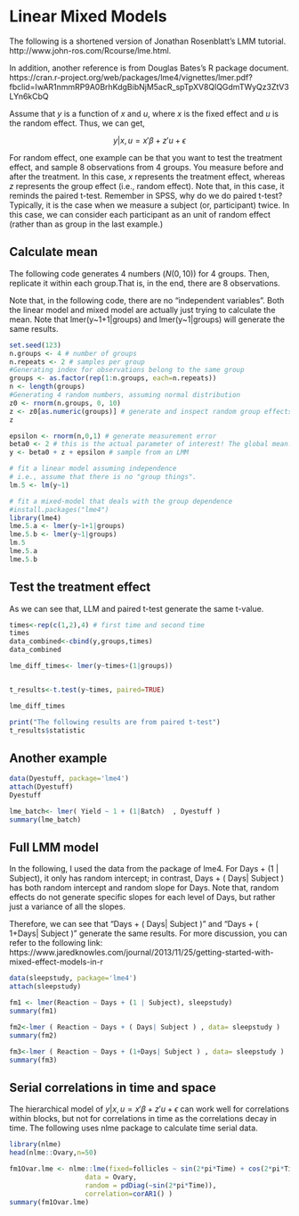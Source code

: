 # Linear Mixed Models

The following is a shortened version of Jonathan Rosenblatt's LMM tutorial. http://www.john-ros.com/Rcourse/lme.html.

In addition, another reference is from Douglas Bates's R package document.
https://cran.r-project.org/web/packages/lme4/vignettes/lmer.pdf?fbclid=IwAR1nmmRP9A0BrhKdgBibNjM5acR_spTpXV8QlQGdmTWyQz3ZtV3LYn6kCbQ


Assume that $y$ is a function of $x$ and $u$, where $x$ is the fixed effect and $u$ is the random effect. Thus, we can get,

$$y|x, u = x'\beta+z'u+\epsilon$$

For random effect, one example can be that you want to test the treatment effect, and sample 8 observations from 4 groups. You measure before and after the treatment. In this case, $x$ represents the treatment effect, whereas $z$ represents the group effect (i.e., random effect). Note that, in this case, it reminds the paired t-test. Remember in SPSS, why do we do paired t-test? Typically, it is the case when we measure a subject (or, participant) twice. In this case, we can consider each participant as an unit of random effect (rather than as group in the last example.)


## Calculate mean

The following code generates 4 numbers ($N(0,10)$) for 4 groups. Then, replicate it within each group.That is, in the end, there are 8 observations. 

Note that, in the following code, there are no "independent variables". Both the linear model and mixed model are actually just trying to calculate the mean. Note that lmer(y~1+1|groups) and lmer(y~1|groups) will generate the same results.

```R
set.seed(123)
n.groups <- 4 # number of groups
n.repeats <- 2 # samples per group
#Generating index for observations belong to the same group
groups <- as.factor(rep(1:n.groups, each=n.repeats))
n <- length(groups)
#Generating 4 random numbers, assuming normal distribution
z0 <- rnorm(n.groups, 0, 10) 
z <- z0[as.numeric(groups)] # generate and inspect random group effects
z
```


```R
epsilon <- rnorm(n,0,1) # generate measurement error
beta0 <- 2 # this is the actual parameter of interest! The global mean.
y <- beta0 + z + epsilon # sample from an LMM

# fit a linear model assuming independence
# i.e., assume that there is no "group things".
lm.5 <- lm(y~1)

# fit a mixed-model that deals with the group dependence
#install.packages("lme4")
library(lme4)
lme.5.a <- lmer(y~1+1|groups) 
lme.5.b <- lmer(y~1|groups) 
lm.5
lme.5.a 
lme.5.b 

```

## Test the treatment effect 

As we can see that, LLM and paired t-test generate the same t-value. 

```R
times<-rep(c(1,2),4) # first time and second time
times
data_combined<-cbind(y,groups,times)
data_combined

lme_diff_times<- lmer(y~times+(1|groups)) 


t_results<-t.test(y~times, paired=TRUE)

lme_diff_times

print("The following results are from paired t-test")
t_results$statistic
```


## Another example

```R
data(Dyestuff, package='lme4')
attach(Dyestuff)
Dyestuff

lme_batch<- lmer( Yield ~ 1 + (1|Batch)  , Dyestuff )
summary(lme_batch)
```


## Full LMM model

In the following, I used the data from the package of lme4. For Days + (1 | Subject), it only has random intercept; in contrast, Days + ( Days| Subject ) has both random intercept and random slope for Days. Note that, random effects do not generate specific slopes for each level of Days, but rather just a variance of all the slopes. 

Therefore, we can see that "Days + ( Days| Subject )" and "Days + ( 1+Days| Subject )" generate the same results. For more discussion, you can refer to the following link: https://www.jaredknowles.com/journal/2013/11/25/getting-started-with-mixed-effect-models-in-r

```R
data(sleepstudy, package='lme4')
attach(sleepstudy)

fm1 <- lmer(Reaction ~ Days + (1 | Subject), sleepstudy)
summary(fm1)

fm2<-lmer ( Reaction ~ Days + ( Days| Subject ) , data= sleepstudy )
summary(fm2)

fm3<-lmer ( Reaction ~ Days + (1+Days| Subject ) , data= sleepstudy )
summary(fm3)
```

## Serial correlations in time and space

The hierarchical model of $y|x, u = x'\beta+z'u+\epsilon$ can work well for correlations within blocks, but not for correlations in time as the correlations decay in time. The following uses nlme package to calculate time serial data.

```R
library(nlme)
head(nlme::Ovary,n=50)

fm1Ovar.lme <- nlme::lme(fixed=follicles ~ sin(2*pi*Time) + cos(2*pi*Time), 
                   data = Ovary, 
                   random = pdDiag(~sin(2*pi*Time)), 
                   correlation=corAR1() )
summary(fm1Ovar.lme)
```


